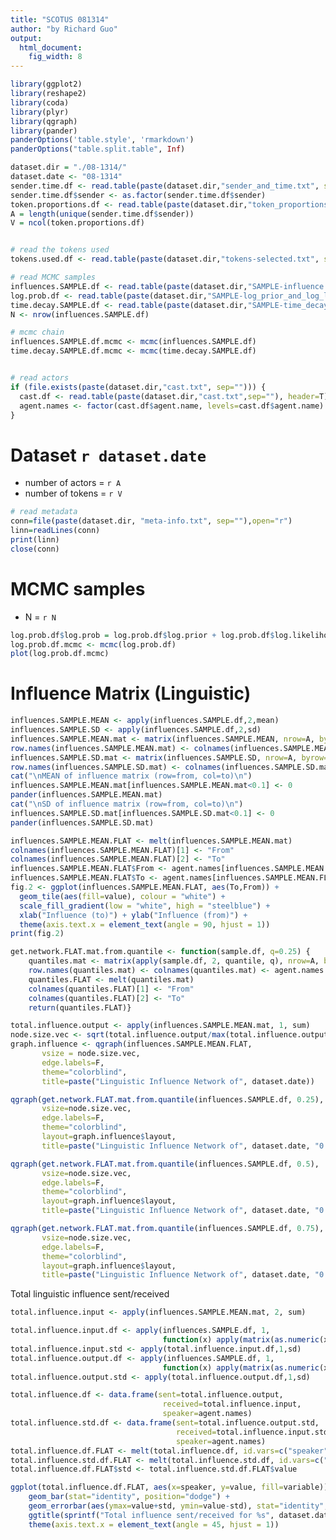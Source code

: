 ```yaml
---
title: "SCOTUS 081314"
author: "by Richard Guo"
output:
  html_document:
    fig_width: 8
---
```



```r
library(ggplot2)
library(reshape2)
library(coda)
library(plyr)
library(qgraph)
library(pander)
panderOptions('table.style', 'rmarkdown')
panderOptions("table.split.table", Inf) 
```


```r
dataset.dir = "./08-1314/"
dataset.date <- "08-1314"
sender.time.df <- read.table(paste(dataset.dir,"sender_and_time.txt", sep=""), header=T)
sender.time.df$sender <- as.factor(sender.time.df$sender)
token.proportions.df <- read.table(paste(dataset.dir,"token_proportions.txt",sep=""), header=T)
A = length(unique(sender.time.df$sender))
V = ncol(token.proportions.df)


# read the tokens used
tokens.used.df <- read.table(paste(dataset.dir,"tokens-selected.txt", sep=""), header=T, quote="\"", stringsAsFactors=F)

# read MCMC samples
influences.SAMPLE.df <- read.table(paste(dataset.dir,"SAMPLE-influence.txt", sep=""), header=T)
log.prob.df <- read.table(paste(dataset.dir,"SAMPLE-log_prior_and_log_likelihood.txt", sep=""), header=T)
time.decay.SAMPLE.df <- read.table(paste(dataset.dir,"SAMPLE-time_decay.txt", sep=""), header=T)
N <- nrow(influences.SAMPLE.df)

# mcmc chain
influences.SAMPLE.df.mcmc <- mcmc(influences.SAMPLE.df)
time.decay.SAMPLE.df.mcmc <- mcmc(time.decay.SAMPLE.df)


# read actors
if (file.exists(paste(dataset.dir,"cast.txt", sep=""))) {
  cast.df <- read.table(paste(dataset.dir,"cast.txt",sep=""), header=T)
  agent.names <- factor(cast.df$agent.name, levels=cast.df$agent.name)
}

```

# Dataset `r dataset.date` 

* number of actors = `r A`
* number of tokens = `r V`

```r
# read metadata
conn=file(paste(dataset.dir, "meta-info.txt", sep=""),open="r")
linn=readLines(conn)
print(linn)
close(conn)
```


# MCMC samples

* N = `r N`

```r
log.prob.df$log.prob = log.prob.df$log.prior + log.prob.df$log.likelihood
log.prob.df.mcmc <- mcmc(log.prob.df)
plot(log.prob.df.mcmc)
```


# Influence Matrix (Linguistic)
```r
influences.SAMPLE.MEAN <- apply(influences.SAMPLE.df,2,mean)
influences.SAMPLE.SD <- apply(influences.SAMPLE.df,2,sd)
influences.SAMPLE.MEAN.mat <- matrix(influences.SAMPLE.MEAN, nrow=A, byrow=T)
row.names(influences.SAMPLE.MEAN.mat) <- colnames(influences.SAMPLE.MEAN.mat) <- agent.names
influences.SAMPLE.SD.mat <- matrix(influences.SAMPLE.SD, nrow=A, byrow=T)
row.names(influences.SAMPLE.SD.mat) <- colnames(influences.SAMPLE.SD.mat) <- agent.names
cat("\nMEAN of influence matrix (row=from, col=to)\n")
influences.SAMPLE.MEAN.mat[influences.SAMPLE.MEAN.mat<0.1] <- 0
pander(influences.SAMPLE.MEAN.mat)
cat("\nSD of influence matrix (row=from, col=to)\n")
influences.SAMPLE.SD.mat[influences.SAMPLE.SD.mat<0.1] <- 0
pander(influences.SAMPLE.SD.mat)

```

```r

influences.SAMPLE.MEAN.FLAT <- melt(influences.SAMPLE.MEAN.mat)
colnames(influences.SAMPLE.MEAN.FLAT)[1] <- "From"
colnames(influences.SAMPLE.MEAN.FLAT)[2] <- "To"
influences.SAMPLE.MEAN.FLAT$From <- agent.names[influences.SAMPLE.MEAN.FLAT$From]
influences.SAMPLE.MEAN.FLAT$To <- agent.names[influences.SAMPLE.MEAN.FLAT$To]
fig.2 <- ggplot(influences.SAMPLE.MEAN.FLAT, aes(To,From)) + 
  geom_tile(aes(fill=value), colour = "white") + 
  scale_fill_gradient(low = "white", high = "steelblue") + 
  xlab("Influence (to)") + ylab("Influence (from)") + 
  theme(axis.text.x = element_text(angle = 90, hjust = 1))
print(fig.2)
```

```r

get.network.FLAT.mat.from.quantile <- function(sample.df, q=0.25) {
    quantiles.mat <- matrix(apply(sample.df, 2, quantile, q), nrow=A, byrow=TRUE)
    row.names(quantiles.mat) <- colnames(quantiles.mat) <- agent.names
    quantiles.FLAT <- melt(quantiles.mat)
    colnames(quantiles.FLAT)[1] <- "From"
    colnames(quantiles.FLAT)[2] <- "To"
    return(quantiles.FLAT)}

total.influence.output <- apply(influences.SAMPLE.MEAN.mat, 1, sum)
node.size.vec <- sqrt(total.influence.output/max(total.influence.output))*(8*exp(-A/80)+1)
graph.influence <- qgraph(influences.SAMPLE.MEAN.FLAT,
       vsize = node.size.vec,
       edge.labels=F,
       theme="colorblind",
       title=paste("Linguistic Influence Network of", dataset.date))

qgraph(get.network.FLAT.mat.from.quantile(influences.SAMPLE.df, 0.25), 
       vsize=node.size.vec, 
       edge.labels=F, 
       theme="colorblind", 
       layout=graph.influence$layout, 
       title=paste("Linguistic Influence Network of", dataset.date, "0.25 quantile"))

qgraph(get.network.FLAT.mat.from.quantile(influences.SAMPLE.df, 0.5), 
       vsize=node.size.vec, 
       edge.labels=F, 
       theme="colorblind", 
       layout=graph.influence$layout, 
       title=paste("Linguistic Influence Network of", dataset.date, "0.50 quantile"))

qgraph(get.network.FLAT.mat.from.quantile(influences.SAMPLE.df, 0.75), 
       vsize=node.size.vec, 
       edge.labels=F, 
       theme="colorblind", 
       layout=graph.influence$layout, 
       title=paste("Linguistic Influence Network of", dataset.date, "0.75 quantile"))

```

Total linguistic influence sent/received
```r
total.influence.input <- apply(influences.SAMPLE.MEAN.mat, 2, sum)

total.influence.input.df <- apply(influences.SAMPLE.df, 1, 
                                  function(x) apply(matrix(as.numeric(x), nrow=A, byrow=T),2,sum))
total.influence.input.std <- apply(total.influence.input.df,1,sd)
total.influence.output.df <- apply(influences.SAMPLE.df, 1, 
                                  function(x) apply(matrix(as.numeric(x), nrow=A, byrow=T),1,sum))
total.influence.output.std <- apply(total.influence.output.df,1,sd)

total.influence.df <- data.frame(sent=total.influence.output, 
                                  received=total.influence.input,
                                  speaker=agent.names)
total.influence.std.df <- data.frame(sent=total.influence.output.std, 
                                     received=total.influence.input.std, 
                                     speaker=agent.names)
total.influence.df.FLAT <- melt(total.influence.df, id.vars=c("speaker"))
total.influence.std.df.FLAT <- melt(total.influence.std.df, id.vars=c("speaker"))
total.influence.df.FLAT$std <- total.influence.std.df.FLAT$value

ggplot(total.influence.df.FLAT, aes(x=speaker, y=value, fill=variable)) + 
    geom_bar(stat="identity", position="dodge") + 
    geom_errorbar(aes(ymax=value+std, ymin=value-std), stat="identity", position="dodge") +     
    ggtitle(sprintf("Total influence sent/received for %s", dataset.date)) +
    theme(axis.text.x = element_text(angle = 45, hjust = 1))
```